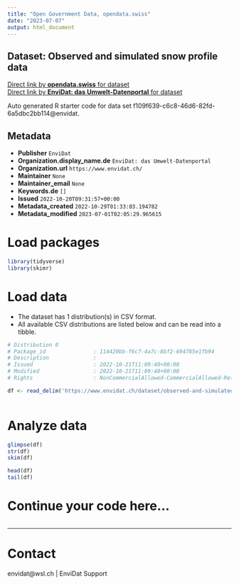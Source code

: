 ```yaml
---
title: "Open Government Data, opendata.swiss"
date: "2023-07-07"
output: html_document
---
```


## Dataset: Observed and simulated snow profile data



[Direct link by **opendata.swiss** for dataset](https://opendata.swiss/de/dataset/observed-and-simulated-snow-profile-data)<br>
[Direct link by **EnviDat: das Umwelt-Datenportal** for dataset](https://www.envidat.ch/#/metadata/observed-and-simulated-snow-profile-data-from-switzerland)

Auto generated R starter code for data set f109f639-c6c8-46d6-82fd-6a5dbc2bb114@envidat.

## Metadata

- **Publisher** `EnviDat`
- **Organization.display_name.de** `EnviDat: das Umwelt-Datenportal`
- **Organization.url** `https://www.envidat.ch/`
- **Maintainer** `None`
- **Maintainer_email** `None`
- **Keywords.de** `[]`
- **Issued** `2022-10-20T09:31:57+00:00`
- **Metadata_created** `2022-10-29T01:33:03.194782`
- **Metadata_modified** `2023-07-01T02:05:29.965615`


# Load packages

```r

library(tidyverse)
library(skimr)

```

# Load data

-   The dataset has 1 distribution(s) in CSV format.
-   All available CSV distributions are listed below and can be read into a tibble.

```r

# Distribution 0
# Package_id               : 114420bb-f6c7-4a7c-8bf2-694785e1fb94
# Description              : 
# Issued                   : 2022-10-21T11:09:40+00:00
# Modified                 : 2022-10-21T11:09:40+00:00
# Rights                   : NonCommercialAllowed-CommercialAllowed-ReferenceRequired

df <- read_delim('https://www.envidat.ch/dataset/observed-and-simulated-snow-profile-data-from-switzerland/resource/98972dcd-f6bb-4391-8dfa-1ce22cd3d7cc')



```

# Analyze data

```r

glimpse(df)
str(df)
skim(df)

head(df)
tail(df)

```

# Continue your code here...

```r

```

------------------------------------------------------------------------

# Contact

envidat@wsl.ch | EnviDat Support
